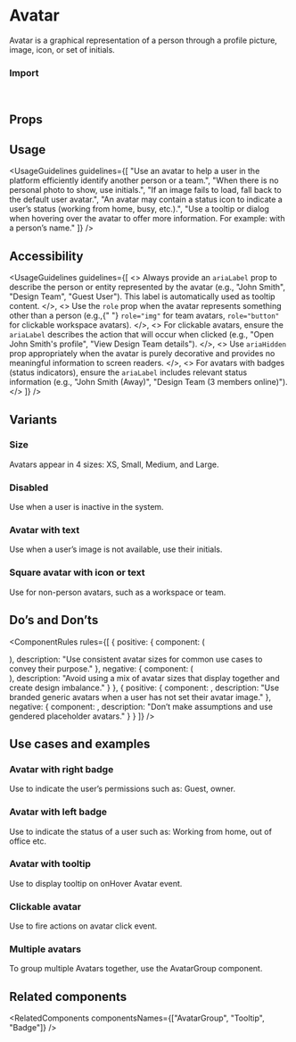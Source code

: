 
<Meta of={AvatarStories} />


# Avatar

Avatar is a graphical representation of a person through a profile picture, image, icon, or set of initials.

<Canvas of={AvatarStories.Overview} />

### Import

```js
import { Avatar } from "@vibe/core";
```

## Props

<PropsTable />

## Usage

<UsageGuidelines
  guidelines={[
    "Use an avatar to help a user in the platform efficiently identify another person or a team.",
    "When there is no personal photo to show, use initials.",
    "If an image fails to load, fall back to the default user avatar.",
    "An avatar may contain a status icon to indicate a user’s status (working from home, busy, etc.).",
    "Use a tooltip or dialog when hovering over the avatar to offer more information. For example: with a person’s name."
  ]}
/>

<TipMultipleAvatarsTogether />

## Accessibility

<UsageGuidelines
  guidelines={[
    <>
      Always provide an <code>ariaLabel</code> prop to describe the person or entity represented by the avatar (e.g.,
      "John Smith", "Design Team", "Guest User"). This label is automatically used as tooltip content.
    </>,
    <>
      Use the <code>role</code> prop when the avatar represents something other than a person (e.g.,{" "}
      <code>role="img"</code> for team avatars, <code>role="button"</code> for clickable workspace avatars).
    </>,
    <>
      For clickable avatars, ensure the <code>ariaLabel</code> describes the action that will occur when clicked (e.g.,
      "Open John Smith's profile", "View Design Team details").
    </>,
    <>
      Use <code>ariaHidden</code> prop appropriately when the avatar is purely decorative and provides no meaningful
      information to screen readers.
    </>,
    <>
      For avatars with badges (status indicators), ensure the <code>ariaLabel</code> includes relevant status
      information (e.g., "John Smith (Away)", "Design Team (3 members online)").
    </>
  ]}
/>

## Variants

### Size

Avatars appear in 4 sizes: XS, Small, Medium, and Large.

<Canvas of={AvatarStories.Size} />

### Disabled

Use when a user is inactive in the system.

<Canvas of={AvatarStories.Disable} />

### Avatar with text

Use when a user’s image is not available, use their initials.

<Canvas of={AvatarStories.AvatarWithText} />

### Square avatar with icon or text

Use for non-person avatars, such as a workspace or team.

<Canvas of={AvatarStories.SquareAvatar} />

## Do’s and Don’ts

<ComponentRules
  rules={[
    {
      positive: {
        component: (
          <div className="monday-storybook-avatar_multiple">
            <Avatar className="multiple-avatar" size="large" src={person1} type="img" />
            <Avatar className="multiple-avatar" size="large" src={person2} type="img" />
            <Avatar className="multiple-avatar" size="large" src={person3} type="img" />
          </div>
        ),
        description: "Use consistent avatar sizes for common use cases to convey their purpose."
      },
      negative: {
        component: (
          <div className="monday-storybook-avatar_multiple-reverse">
            <Avatar className="multiple-reverse-avatar" size="small" src={person1} type="img" />
            <Avatar className="multiple-reverse-avatar" size="medium" src={person2} type="img" />
            <Avatar className="multiple-reverse-avatar" size="large" src={person3} type="img" />
          </div>
        ),
        description: "Avoid using a mix of avatar sizes that display together and create design imbalance."
      }
    },
    {
      positive: {
        component: <Avatar src={maleIcon} type="img" />,
        description: "Use branded generic avatars when a user has not set their avatar image."
      },
      negative: {
        component: <Avatar src={femaleIcon} type="img" />,
        description: "Don’t make assumptions and use gendered placeholder avatars."
      }
    }
  ]}
/>

## Use cases and examples

### Avatar with right badge

Use to indicate the user’s permissions such as: Guest, owner.

<Canvas of={AvatarStories.AvatarWithRightBadge} />

### Avatar with left badge

Use to indicate the status of a user such as: Working from home, out of office etc.

<Canvas of={AvatarStories.AvatarWithLeftBadge} />

### Avatar with tooltip

Use to display tooltip on onHover Avatar event.

<Canvas of={AvatarStories.AvatarWithTooltip} />

### Clickable avatar

Use to fire actions on avatar click event.

<Canvas of={AvatarStories.ClickableAvatar} />

### Multiple avatars

To group multiple Avatars together, use the <StorybookLink page="Components/AvatarGroup">AvatarGroup</StorybookLink> component.

<Canvas of={AvatarStories.MultipleAvatars} />

## Related components

<RelatedComponents componentsNames={["AvatarGroup", "Tooltip", "Badge"]} />
